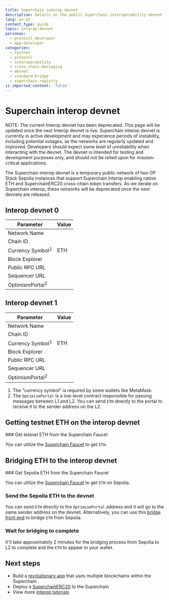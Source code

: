 ```yaml
---
title: Superchain interop devnet
description: Details on the public Superchain interoperability devnet
lang: en-US
content_type: guide
topic: interop-devnet
personas:
  - protocol-developer
  - app-developer
categories:
  - testnet
  - protocol
  - interoperability
  - cross-chain-messaging
  - devnet
  - standard-bridge
  - superchain-registry
is_imported_content: 'false'
---
```



# Superchain interop devnet

<Callout>
  NOTE: The current Interop devnet has been deprecated. This page will be updated once the next Interop devnet is live.
</Callout>

<Callout>
  Superchain interop devnet is currently in active development and may experience periods of instability, including potential outages, as the networks are regularly updated and improved. Developers should expect some level of unreliability when interacting with the devnet. The devnet is intended for testing and development purposes only, and should not be relied upon for mission-critical applications.
</Callout>

The Superchain interop devnet is a temporary public network of two OP Stack Sepolia instances that support Superchain interop enabling native ETH and SuperchainERC20 cross-chain token transfers. As we iterate on Superchain interop, these networks will be deprecated once the next devnets are released.

## Interop devnet 0

| Parameter                   | Value |
| --------------------------- | ----- |
| Network Name                |       |
| Chain ID                    |       |
| Currency Symbol<sup>1</sup> | ETH   |
| Block Explorer              |       |
| Public RPC URL              |       |
| Sequencer URL               |       |
| OptimismPortal<sup>2</sup>  |       |

## Interop devnet 1

| Parameter                   | Value |
| --------------------------- | ----- |
| Network Name                |       |
| Chain ID                    |       |
| Currency Symbol<sup>1</sup> | ETH   |
| Block Explorer              |       |
| Public RPC URL              |       |
| Sequencer URL               |       |
| OptimismPortal<sup>2</sup>  |       |

1.  The "currency symbol" is required by some wallets like MetaMask.
2.  The `OptimismPortal` is a low-level contract responsible for passing messages between L1 and L2. You can send `ETH` directly to the portal to receive it to the sender address on the L2.

## Getting testnet ETH on the interop devnet

<Steps>
  ### Get testnet ETH from the Superchain Faucet

  You can utilize the [Superchain Faucet](https://console.optimism.io/faucet?utm_source=op-docs\&utm_medium=docs) to get `ETH`.
</Steps>

## Bridging ETH to the interop devnet

<Steps>
  ### Get Sepolia ETH from the Superchain Faucet

  You can utilize the [Superchain Faucet](https://console.optimism.io/faucet?utm_source=op-docs\&utm_medium=docs) to get `ETH` on Sepolia.

  ### Send the Sepolia ETH to the devnet

  You can send `ETH` directly to the `OptimismPortal` address and it will go to the same sender address on the devnet. Alternatively, you can use this [bridge front end](https://interop-devnet.superbridge.app/) to bridge `ETH` from Sepolia.

  ### Wait for bridging to complete

  It'll take approximately 2 minutes for the bridging process from Sepolia to L2 to complete and the `ETH` to appear in your wallet.
</Steps>

## Next steps

*   Build a [revolutionary app](/app-developers/get-started) that uses multiple blockchains within the Superchain
*   Deploy a [SuperchainERC20](/interop/tutorials/deploy-superchain-erc20) to the Superchain
*   View more [interop tutorials](/interop/tutorials)
